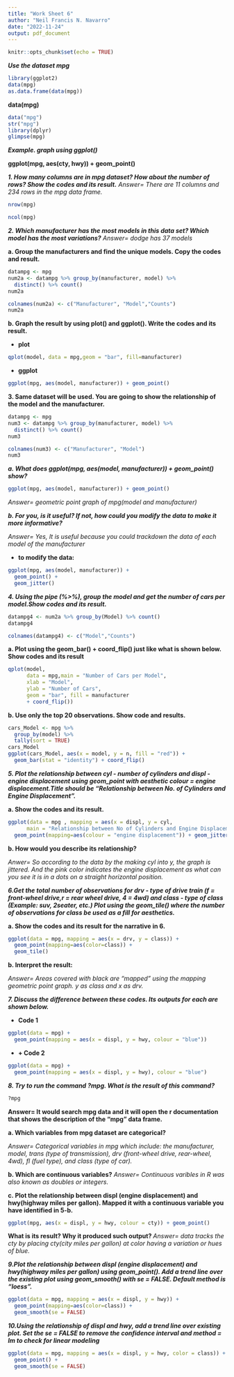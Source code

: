 ---
title: "Work Sheet 6"
author: "Neil Francis N. Navarro"
date: "2022-11-24"
output: pdf_document
---

```{r setup, include=FALSE}
knitr::opts_chunk$set(echo = TRUE)
```

***Use the dataset mpg***

```{r, one}
library(ggplot2)
data(mpg)
as.data.frame(data(mpg))
```

**data(mpg)**

```{r, data1}
data("mpg")
str("mpg")
library(dplyr)
glimpse(mpg)
```



***Example. graph using ggplot()***

**ggplot(mpg, aes(cty, hwy)) +
  geom_point()**

***1. How many columns are in mpg dataset? How about the number of rows? Show the codes and its result.***
*Answer= There are 11 columns and 234 rows in the mpg data frame.*

```{r, num1}
nrow(mpg)

ncol(mpg)
```


***2. Which manufacturer has the most models in this data set? Which model has the most variations?***
*Answer= dodge has 37 models*

**a. Group the manufacturers and find the unique models. Copy the codes and result.**

```{r, numb2a}
datampg <- mpg
num2a <- datampg %>% group_by(manufacturer, model) %>%
  distinct() %>% count()
num2a

colnames(num2a) <- c("Manufacturer", "Model","Counts")
num2a
```

**b. Graph the result by using plot() and ggplot(). Write the codes and its result.**

+
**plot**
```{r, numb2b1}
qplot(model, data = mpg,geom = "bar", fill=manufacturer)
```

+
**ggplot**
```{r, numb2b2}
ggplot(mpg, aes(model, manufacturer)) + geom_point()
```

**3. Same dataset will be used. You are going to show the relationship of the model and the manufacturer.**

```{r, numb3}
datampg <- mpg
num3 <- datampg %>% group_by(manufacturer, model) %>%
  distinct() %>% count()
num3

colnames(num3) <- c("Manufacturer", "Model")
num3
```

***a. What does ggplot(mpg, aes(model, manufacturer)) + geom_point() show?***

```{r, numb3a}
ggplot(mpg, aes(model, manufacturer)) + geom_point()
```

*Answer= geometric point graph of mpg(model and manufacturer)*

***b. For you, is it useful? If not, how could you modify the data to make it more informative? ***

*Answer= Yes, It is useful because you could trackdown the data of each model of the manufacturer*

+
**to modify the data:**

```{r, numb3b}
ggplot(mpg, aes(model, manufacturer)) + 
  geom_point() +
  geom_jitter()
```

***4. Using the pipe (%>%), group the model and get the number of cars per model.Show codes and its result.***

```{r, numb4}
datampg4 <- num2a %>% group_by(Model) %>% count()
datampg4

colnames(datampg4) <- c("Model","Counts")
```

**a. Plot using the geom_bar() + coord_flip() just like what is shown below. Show codes and its result**

```{r, numb4a}
qplot(model,
      data = mpg,main = "Number of Cars per Model", 
      xlab = "Model",
      ylab = "Number of Cars", 
      geom = "bar", fill = manufacturer
      + coord_flip())
```

**b. Use only the top 20 observations. Show code and results.**

```{r, numb4b}
cars_Model <- mpg %>% 
  group_by(model) %>% 
  tally(sort = TRUE)
cars_Model
ggplot(cars_Model, aes(x = model, y = n, fill = "red")) +
  geom_bar(stat = "identity") + coord_flip()
```

***5. Plot the relationship between cyl - number of cylinders and displ - engine displacement using geom_point with aesthetic colour = engine displacement.Title should be “Relationship  between No. of Cylinders and Engine Displacement”.***

**a. Show the codes and its result.**

```{r, numb5a}
ggplot(data = mpg , mapping = aes(x = displ, y = cyl, 
      main = "Relationship between No of Cylinders and Engine Displacement")) + 
  geom_point(mapping=aes(colour = "engine displacement")) + geom_jitter()
```

**b. How would you describe its relationship?**

*Anwer= So according to the data by the making cyl into y, the graph is jittered. And the pink color indicates the engine displacement as what can you see it is in a dots on a straight horizontal position.*

***6.Get the total number of observations for drv - type of drive train (f = front-wheel drive,r = rear wheel drive, 4 = 4wd) and class - type of class (Example: suv, 2seater, etc.) Plot using the geom_tile() where the number of observations for class be used as a fill for aesthetics.***

**a. Show the codes and its result for the narrative in 6.**

```{r, numb6a}
ggplot(data = mpg, mapping = aes(x = drv, y = class)) + 
  geom_point(mapping=aes(color=class)) +
  geom_tile()
```

**b. Interpret the result: **

*Answer= Areas covered with black are "mapped" using the mapping geometric point graph. y as class and x as drv.*

***7. Discuss the difference between these codes. Its outputs for each are shown below.***

+
**Code 1**

```{r, numb7.1}
ggplot(data = mpg) +
  geom_point(mapping = aes(x = displ, y = hwy, colour = "blue"))
```

+
**+ Code 2**

```{r, numb7.2}
ggplot(data = mpg) +
  geom_point(mapping = aes(x = displ, y = hwy), colour = "blue")
```

***8. Try to run the command ?mpg. What is the result of this command?***

```{r, numb8}
?mpg
```
**Answer= It would search mpg data and it will open the r documentation that shows the description of the "mpg" data frame.**

**a. Which variables from mpg dataset are categorical? **

*Answer= Categorical variables in mpg which include: the manufacturer, model, trans (type of transmission), drv (front-wheel drive, rear-wheel, 4wd), fl (fuel type), and class (type of car).*

**b. Which are continuous variables?**
*Answer= Continuous varibles in R was also known as doubles or integers. *

**c. Plot the relationship between displ (engine displacement) and hwy(highway miles per gallon). Mapped it with a continuous variable you have identified in 5-b.**

```{r, numb8c}
ggplot(mpg, aes(x = displ, y = hwy, colour = cty)) + geom_point()
```

**What is its result? Why it produced such output? **
*Answer= data tracks the cty by placing cty(city miles per gallon) at color having a variation or hues of blue.*

***9.Plot the relationship between displ (engine displacement) and hwy(highway miles per gallon) using geom_point(). Add a trend line over the existing plot using geom_smooth() with se = FALSE. Default method is “loess”.***

```{r, numb9}
ggplot(data = mpg, mapping = aes(x = displ, y = hwy)) +
  geom_point(mapping=aes(color=class)) +
  geom_smooth(se = FALSE)
```

***10.Using the relationship of displ and hwy, add a trend line over existing plot. Set the se = FALSE to remove the confidence interval and method = lm to check for linear modeling***

```{r message=FALSE, warning=FALSE}
ggplot(data = mpg, mapping = aes(x = displ, y = hwy, color = class)) +
  geom_point() +
  geom_smooth(se = FALSE)
```
